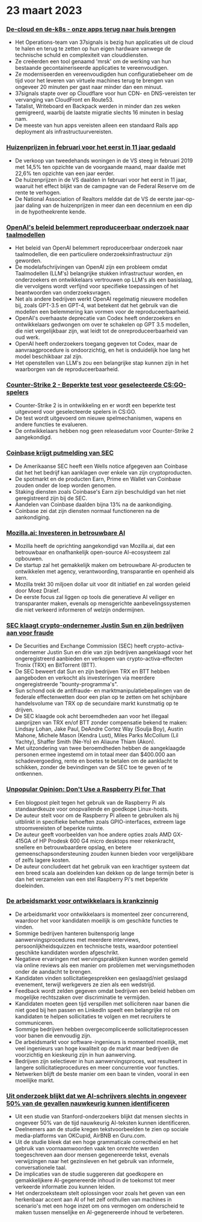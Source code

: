 

<CallToAction />

<Steps>

# 23 maart 2023

### [De-cloud en de-k8s - onze apps terug naar huis brengen](https://dev.37signals.com/bringing-our-apps-back-home/?ref=hackernewsgpt.com)

- Het Operations-team van 37signals is bezig hun applicaties uit de cloud te halen en terug te zetten op hun eigen hardware vanwege de technische schuld en complexiteit van clouddiensten.
- Ze creëerden een tool genaamd 'mrsk' om de werking van hun bestaande gecontaineriseerde applicaties te vereenvoudigen.
- Ze moderniseerden en vereenvoudigden hun configuratiebeheer om de tijd voor het leveren van virtuele machines terug te brengen van ongeveer 20 minuten per gast naar minder dan een minuut.
- 37signals stapte over op Cloudflare voor hun CDN- en DNS-vereisten ter vervanging van CloudFront en Route53.
- Tatalist, Writeboard en Backpack werden in minder dan zes weken gemigreerd, waarbij de laatste migratie slechts 16 minuten in beslag nam.
- De meeste van hun apps vereisten alleen een standaard Rails app deployment als infrastructuurvereisten.

### [Huizenprijzen in februari voor het eerst in 11 jaar gedaald](https://www.wsj.com/articles/home-prices-fell-in-february-for-first-time-in-11-years-73df0107?ref=hackernewsgpt.com)

- De verkoop van tweedehands woningen in de VS steeg in februari 2019 met 14,5% ten opzichte van de voorgaande maand, maar daalde met 22,6% ten opzichte van een jaar eerder.
- De huizenprijzen in de VS daalden in februari voor het eerst in 11 jaar, waaruit het effect blijkt van de campagne van de Federal Reserve om de rente te verhogen.
- De National Association of Realtors meldde dat de VS de eerste jaar-op-jaar daling van de huizenprijzen in meer dan een decennium en een dip in de hypotheekrente kende.

### [OpenAI's beleid belemmert reproduceerbaar onderzoek naar taalmodellen](https://aisnakeoil.substack.com/p/openais-policies-hinder-reproducible?ref=hackernewsgpt.com)

- Het beleid van OpenAI belemmert reproduceerbaar onderzoek naar taalmodellen, die een particuliere onderzoeksinfrastructuur zijn geworden.
- De modelafschrijvingen van OpenAI zijn een probleem omdat Taalmodellen (LLM's) belangrijke stukken infrastructuur worden, en onderzoekers en ontwikkelaars vertrouwen op LLM's als een basislaag, die vervolgens wordt verfijnd voor specifieke toepassingen of het beantwoorden van onderzoeksvragen.
- Net als andere bedrijven werkt OpenAI regelmatig nieuwere modellen bij, zoals GPT-3.5 en GPT-4, wat betekent dat het gebruik van die modellen een belemmering kan vormen voor de reproduceerbaarheid.
- OpenAI's overhaaste deprecatie van Codex heeft onderzoekers en ontwikkelaars gedwongen om over te schakelen op GPT 3.5 modellen, die niet vergelijkbaar zijn, wat leidt tot de onreproduceerbaarheid van oud werk.
- OpenAI heeft onderzoekers toegang gegeven tot Codex, maar de aanvraagprocedure is ondoorzichtig, en het is onduidelijk hoe lang het model beschikbaar zal zijn.
- Het openstellen van LLM's zou een belangrijke stap kunnen zijn in het waarborgen van de reproduceerbaarheid.

### [Counter-Strike 2 - Beperkte test voor geselecteerde CS:GO-spelers](https://counter-strike.net/cs2?ref=hackernewsgpt.com)

- Counter-Strike 2 is in ontwikkeling en er wordt een beperkte test uitgevoerd voor geselecteerde spelers in CS:GO.
- De test wordt uitgevoerd om nieuwe spelmechanismen, wapens en andere functies te evalueren.
- De ontwikkelaars hebben nog geen releasedatum voor Counter-Strike 2 aangekondigd.

### [Coinbase krijgt putmelding van SEC](https://www.reuters.com/legal/coinbase-issued-wells-notice-by-sec-2023-03-22/?ref=hackernewsgpt.com)

- De Amerikaanse SEC heeft een Wells notice afgegeven aan Coinbase dat het het bedrijf kan aanklagen over enkele van zijn cryptoproducten.
- De spotmarkt en de producten Earn, Prime en Wallet van Coinbase zouden onder de loep worden genomen.
- Staking diensten zoals Coinbase's Earn zijn beschuldigd van het niet geregistreerd zijn bij de SEC.
- Aandelen van Coinbase daalden bijna 13% na de aankondiging.
- Coinbase zei dat zijn diensten normaal functioneren na de aankondiging.

### [Mozilla.ai: Investeren in betrouwbare AI](https://blog.mozilla.org/en/mozilla/introducing-mozilla-ai-investing-in-trustworthy-ai/?ref=hackernewsgpt.com)

- Mozilla heeft de oprichting aangekondigd van Mozilla.ai, dat een betrouwbaar en onafhankelijk open-source AI-ecosysteem zal opbouwen.
- De startup zal het gemakkelijk maken om betrouwbare AI-producten te ontwikkelen met agency, verantwoording, transparantie en openheid als kern.
- Mozilla trekt 30 miljoen dollar uit voor dit initiatief en zal worden geleid door Moez Draief.
- De eerste focus zal liggen op tools die generatieve AI veiliger en transparanter maken, evenals op mensgerichte aanbevelingssystemen die niet verkeerd informeren of welzijn ondermijnen.

### [SEC klaagt crypto-ondernemer Justin Sun en zijn bedrijven aan voor fraude](https://www.sec.gov/news/press-release/2023-59?ref=hackernewsgpt.com)

- De Securities and Exchange Commission (SEC) heeft crypto-activa-ondernemer Justin Sun en drie van zijn bedrijven aangeklaagd voor het ongeregistreerd aanbieden en verkopen van crypto-activa-effecten Tronix (TRX) en BitTorrent (BTT).
- De SEC beweert dat Sun en zijn bedrijven TRX en BTT hebben aangeboden en verkocht als investeringen via meerdere ongeregistreerde "bounty-programma's".
- Sun schond ook de antifraude- en marktmanipulatiebepalingen van de federale effectenwetten door een plan op te zetten om het schijnbare handelsvolume van TRX op de secundaire markt kunstmatig op te drijven.
- De SEC klaagde ook acht beroemdheden aan voor het illegaal aanprijzen van TRX en/of BTT zonder compensatie bekend te maken: Lindsay Lohan, Jake Paul, DeAndre Cortez Way (Soulja Boy), Austin Mahone, Michele Mason (Kendra Lust), Miles Parks McCollum (Lil Yachty), Shaffer Smith (Ne-Yo) en Aliaune Thiam (Akon).
- Met uitzondering van twee beroemdheden hebben de aangeklaagde personen ermee ingestemd om in totaal meer dan $400.000 aan schadevergoeding, rente en boetes te betalen om de aanklacht te schikken, zonder de bevindingen van de SEC toe te geven of te ontkennen.

### [Unpopular Opinion: Don't Use a Raspberry Pi for That](https://set-inform.com/2021/08/24/unpopular-opinion-dont-use-a-raspberry-pi-for-that/?ref=hackernewsgpt.com)

- Een blogpost pleit tegen het gebruik van de Raspberry Pi als standaardkeuze voor onopvallende en goedkope Linux-hosts.
- De auteur stelt voor om de Raspberry Pi alleen te gebruiken als hij uitblinkt in specifieke behoeften zoals GPIO-interfaces, extreem lage stroomvereisten of beperkte ruimte.
- De auteur geeft voorbeelden van hoe andere opties zoals AMD GX-415GA of HP Prodesk 600 G4 micro desktops meer rekenkracht, snellere en betrouwbaardere opslag, en betere gemeenschapsondersteuning zouden kunnen bieden voor vergelijkbare of zelfs lagere kosten.
- De auteur concludeert dat het gebruik van een krachtiger systeem dat een breed scala aan doeleinden kan dekken op de lange termijn beter is dan het verzamelen van een stel Raspberry Pi's met beperkte doeleinden.

### [De arbeidsmarkt voor ontwikkelaars is krankzinnig](https://old.reddit.com/r/ExperiencedDevs/comments/11xq5cz/the_developer_job_market_is_insane_right_now/?ref=hackernewsgpt.com)

- De arbeidsmarkt voor ontwikkelaars is momenteel zeer concurrerend, waardoor het voor kandidaten moeilijk is om geschikte functies te vinden.
- Sommige bedrijven hanteren buitensporig lange aanwervingsprocedures met meerdere interviews, persoonlijkheidsquizzen en technische tests, waardoor potentieel geschikte kandidaten worden afgeschrikt.
- Negatieve ervaringen met wervingspraktijken kunnen worden gemeld via online reviews als een manier om problemen met wervingsmethoden onder de aandacht te brengen.
- Kandidaten vinden sollicitatiegesprekken een geslaagd/niet geslaagd evenement, terwijl werkgevers ze zien als een wedstrijd.
- Feedback wordt zelden gegeven omdat bedrijven een beleid hebben om mogelijke rechtszaken over discriminatie te vermijden.
- Kandidaten moeten geen tijd verspillen met solliciteren naar banen die niet goed bij hen passen en LinkedIn speelt een belangrijke rol om kandidaten te helpen sollicitaties te volgen en met recruiters te communiceren.
- Sommige bedrijven hebben overgecompliceerde sollicitatieprocessen voor banen die eenvoudig zijn.
- De arbeidsmarkt voor software-ingenieurs is momenteel moeilijk, met veel ingenieurs van hoge kwaliteit op de markt maar bedrijven die voorzichtig en kieskeurig zijn in hun aanwerving.
- Bedrijven zijn selectiever in hun aanwervingsproces, wat resulteert in langere sollicitatieprocedures en meer concurrentie voor functies.
- Netwerken blijft de beste manier om een baan te vinden, vooral in een moeilijke markt.

### [Uit onderzoek blijkt dat we AI-schrijvers slechts in ongeveer 50% van de gevallen nauwkeurig kunnen identificeren](https://hai.stanford.edu/news/was-written-human-or-ai-tsu?ref=hackernewsgpt.com)

- Uit een studie van Stanford-onderzoekers blijkt dat mensen slechts in ongeveer 50% van de tijd nauwkeurig AI-teksten kunnen identificeren.
- Deelnemers aan de studie kregen tekstvoorbeelden te zien op sociale media-platforms van OKCupid, AirBNB en Guru.com.
- Uit de studie bleek dat een hoge grammaticale correctheid en het gebruik van voornaamwoorden vaak ten onrechte werden toegeschreven aan door mensen gegenereerde tekst, evenals verwijzingen naar het gezinsleven en het gebruik van informele, conversationele taal.
- De implicaties van de studie suggereren dat goedkopere en gemakkelijkere AI-gegenereerde inhoud in de toekomst tot meer verkeerde informatie zou kunnen leiden.
- Het onderzoeksteam stelt oplossingen voor zoals het geven van een herkenbaar accent aan AI of het zelf onthullen van machines in scenario's met een hoge inzet om ons vermogen om onderscheid te maken tussen menselijke en AI-gegenereerde inhoud te verbeteren.

</Steps>
